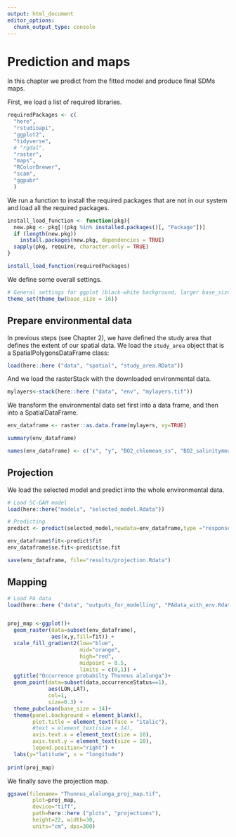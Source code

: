 ```yaml
---
output: html_document
editor_options: 
  chunk_output_type: console
---
```


<!-- 
This file is part of a gitbook that should be cited as: 

Valle, M., Citores, L., Ibaibarriaga, L., Chust, C. (2023) GAM-NICHE: Shape-Constrained GAMs to build Species Distribution Models under the ecological niche theory. AZTI. https://doi.org/10.57762/fzpy-6w51 

This tutorial has been supported by the European Union’s Horizon 2020 research and innovation programme under grant agreements No 862428 MISSION ATLANTIC project
-->

# Prediction and maps

In this chapter we predict from the fitted model and produce final SDMs maps.

First, we load a list of required libraries.
```r
requiredPackages <- c(
  "here", 
  "rstudioapi", 
  "ggplot2", 
  "tidyverse", 
  # "rgdal", 
  "raster", 
  "maps", 
  "RColorBrewer", 
  "scam", 
  "ggpubr"
  )
```

We run a function to install the required packages that are not in our system and load all the required packages.
```r
install_load_function <- function(pkg){
  new.pkg <- pkg[!(pkg %in% installed.packages()[, "Package"])]
  if (length(new.pkg))
    install.packages(new.pkg, dependencies = TRUE)
  sapply(pkg, require, character.only = TRUE)
}

install_load_function(requiredPackages)

```

We define some overall settings.
```r
# General settings for ggplot (black-white background, larger base_size)
theme_set(theme_bw(base_size = 16))
```

## Prepare environmental data

In previous steps (see Chapter 2), we have defined the study area that defines the extent of our spatial data. We load the `study_area` object that is a SpatialPolygonsDataFrame class:
```r
load(here::here ("data", "spatial", "study_area.RData"))
```

And we load the rasterStack with the downloaded environmental data.
```r
mylayers<-stack(here::here ("data", "env", "mylayers.tif"))
```

We transform the environmental data set first into a data frame, and then into a SpatialDataFrame.
```r
env_dataframe <- raster::as.data.frame(mylayers, xy=TRUE)

summary(env_dataframe)

names(env_dataframe) <- c("x", "y", "BO2_chlomean_ss", "BO2_salinitymean_ss", "BO_damean", "BO_sstmean")
```

## Projection

We load the selected model and predict into the whole environmental data. 
```r
# Load SC-GAM model
load(here::here("models", "selected_model.Rdata"))

# Predicting 
predict <- predict(selected_model,newdata=env_dataframe,type ="response",se.fit=T)         

env_dataframe$fit<-predict$fit
env_dataframe$se.fit<-predict$se.fit

save(env_dataframe, file="results/projection.Rdata")
```

## Mapping

```r
# Load PA data
load(here::here ("data", "outputs_for_modelling", "PAdata_with_env.Rdata"))


proj_map <-ggplot()+
  geom_raster(data=subset(env_dataframe),
              aes(x,y,fill=fit)) +
  scale_fill_gradient2(low="blue", 
                       mid="orange",
                       high="red",
                       midpoint = 0.5,
                       limits = c(0,1)) +
  ggtitle("Occurrence probabilty Thunnus alalunga")+ 
  geom_point(data=subset(data,occurrenceStatus==1),
             aes(LON,LAT),
             col=1,
             size=0.3) +
  theme_pubclean(base_size = 14)+
  theme(panel.background = element_blank(),
        plot.title = element_text(face = "italic"), 
        #text = element_text(size = 14), 
        axis.text.x = element_text(size = 10),
        axis.text.y = element_text(size = 10),
        legend.position="right") +
  labs(y="latitude", x = "longitude")
  
print(proj_map)
```

We finally save the projection map.
```r
ggsave(filename= "Thunnus_alalunga_proj_map.tif", 
        plot=proj_map, 
        device="tiff",
        path=here::here ("plots", "projections"), 
        height=22, width=30,
        units="cm", dpi=300)
```

